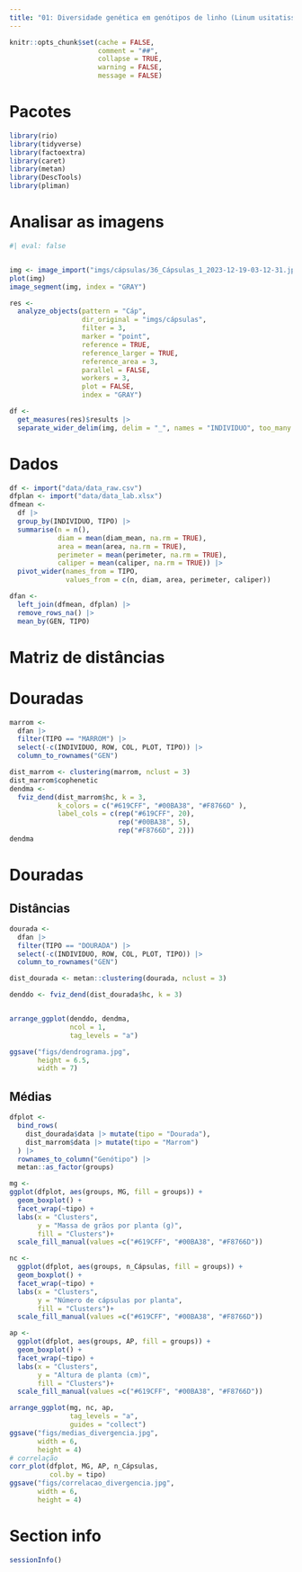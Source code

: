 ```yaml
---
title: "01: Diversidade genética em genótipos de linho (Linum usitatissimum, L.) cultivados em Florianópolis-SC"
---
```


```r
knitr::opts_chunk$set(cache = FALSE,
                      comment = "##",
                      collapse = TRUE,
                      warning = FALSE,
                      message = FALSE)

```


# Pacotes


```r
library(rio)
library(tidyverse)
library(factoextra)
library(caret)
library(metan)
library(DescTools)
library(pliman)

```

# Analisar as imagens
```r
#| eval: false


img <- image_import("imgs/cápsulas/36_Cápsulas_1_2023-12-19-03-12-31.jpg")
plot(img)
image_segment(img, index = "GRAY")

res <- 
  analyze_objects(pattern = "Cáp",
                  dir_original = "imgs/cápsulas",
                  filter = 3,
                  marker = "point",
                  reference = TRUE,
                  reference_larger = TRUE,
                  reference_area = 3,
                  parallel = FALSE,
                  workers = 3,
                  plot = FALSE,
                  index = "GRAY")

df <- 
  get_measures(res)$results |> 
  separate_wider_delim(img, delim = "_", names = "INDIVIDUO", too_many = "drop")

```


# Dados
```r
df <- import("data/data_raw.csv")
dfplan <- import("data/data_lab.xlsx") 
dfmean <- 
  df |> 
  group_by(INDIVIDUO, TIPO) |>
  summarise(n = n(),
            diam = mean(diam_mean, na.rm = TRUE),
            area = mean(area, na.rm = TRUE),
            perimeter = mean(perimeter, na.rm = TRUE),
            caliper = mean(caliper, na.rm = TRUE)) |>
  pivot_wider(names_from = TIPO,
              values_from = c(n, diam, area, perimeter, caliper))

dfan <- 
  left_join(dfmean, dfplan) |> 
  remove_rows_na() |> 
  mean_by(GEN, TIPO)

```


# Matriz de distâncias
# Douradas 
```r
marrom <- 
  dfan |> 
  filter(TIPO == "MARROM") |> 
  select(-c(INDIVIDUO, ROW, COL, PLOT, TIPO)) |> 
  column_to_rownames("GEN")

dist_marrom <- clustering(marrom, nclust = 3)
dist_marrom$cophenetic
dendma <- 
  fviz_dend(dist_marrom$hc, k = 3,
            k_colors = c("#619CFF", "#00BA38", "#F8766D" ),
            label_cols = c(rep("#619CFF", 20),
                           rep("#00BA38", 5),
                           rep("#F8766D", 2)))
dendma
```


# Douradas 
## Distâncias
```r
dourada <- 
  dfan |> 
  filter(TIPO == "DOURADA") |> 
  select(-c(INDIVIDUO, ROW, COL, PLOT, TIPO)) |> 
  column_to_rownames("GEN")

dist_dourada <- metan::clustering(dourada, nclust = 3)

denddo <- fviz_dend(dist_dourada$hc, k = 3)


arrange_ggplot(denddo, dendma,
               ncol = 1,
               tag_levels = "a")

ggsave("figs/dendrograma.jpg",
       height = 6.5,
       width = 7)

```


## Médias
```r
dfplot <- 
  bind_rows(
    dist_dourada$data |> mutate(tipo = "Dourada"),
    dist_marrom$data |> mutate(tipo = "Marrom")
  ) |> 
  rownames_to_column("Genótipo") |> 
  metan::as_factor(groups)

mg <-
ggplot(dfplot, aes(groups, MG, fill = groups)) +
  geom_boxplot() +
  facet_wrap(~tipo) +
  labs(x = "Clusters",
       y = "Massa de grãos por planta (g)",
       fill = "Clusters")+
  scale_fill_manual(values =c("#619CFF", "#00BA38", "#F8766D"))

nc <- 
  ggplot(dfplot, aes(groups, n_Cápsulas, fill = groups)) +
  geom_boxplot() +
  facet_wrap(~tipo) +
  labs(x = "Clusters",
       y = "Número de cápsulas por planta",
       fill = "Clusters")+
  scale_fill_manual(values =c("#619CFF", "#00BA38", "#F8766D"))

ap <- 
  ggplot(dfplot, aes(groups, AP, fill = groups)) +
  geom_boxplot() +
  facet_wrap(~tipo) +
  labs(x = "Clusters",
       y = "Altura de planta (cm)",
       fill = "Clusters")+
  scale_fill_manual(values =c("#619CFF", "#00BA38", "#F8766D"))

arrange_ggplot(mg, nc, ap, 
               tag_levels = "a",
               guides = "collect")
ggsave("figs/medias_divergencia.jpg",
       width = 6,
       height = 4)
# correlação
corr_plot(dfplot, MG, AP, n_Cápsulas, 
          col.by = tipo)
ggsave("figs/correlacao_divergencia.jpg",
       width = 6,
       height = 4)
```



# Section info
```r
sessionInfo()
```

